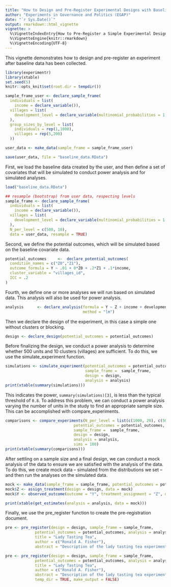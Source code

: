 ```yaml
---
title: "How to Design and Pre-Register Experimental Designs with Baseline Data"
author: "Experiments in Governance and Politics (EGAP)"
date: "`r Sys.Date()`"
output: rmarkdown::html_vignette
vignette: >
  %\VignetteIndexEntry{How to Pre-Register a Simple Experimental Design using the registration package}
  %\VignetteEngine{knitr::rmarkdown}
  %\VignetteEncoding{UTF-8}
---
```


This vignette demonstrates how to design and pre-register an experiment after baseline data has been collected.

```r
library(experimentr)
library(xtable)
set.seed(5)
knitr::opts_knit$set(root.dir = tempdir())
```

```r
sample_frame_user <- declare_sample_frame(
  individuals = list(
    income = declare_variable()),
  villages = list(
    development_level = declare_variable(multinomial_probabilities = 1:5/sum(1:5))
  ),
  group_sizes_by_level = list(
    individuals = rep(1,1000), 
    villages = rep(5,200)
  ))

user_data <- make_data(sample_frame = sample_frame_user)

save(user_data, file = "baseline_data.RData")
```

First, we load the baseline data created by the user, and then define a set of covariates that will be simulated to conduct power analysis and for simulated analyses.

```r
load("baseline_data.RData")

## resample (bootstrap) from user data, respecting levels
sample_frame <- declare_sample_frame(
  individuals = list(
    income = declare_variable()),
  villages = list(
    development_level = declare_variable(multinomial_probabilities = 1:5/sum(1:5))
  ),
  N_per_level = c(500, 10),
  data = user_data, resample = TRUE)
```
  
Second, we define the potential outcomes, which will be simulated based on the baseline covariate data.

```r
potential_outcomes     <-  declare_potential_outcomes(
  condition_names = c("Z0","Z1"),
  outcome_formula = Y ~ .01 + 0*Z0 + .2*Z1 + .1*income,
  cluster_variable = "villages_id",
  ICC = .2
)
```

Fourth, we define one or more analyses we will run based on simulated data. This analysis will also be used for power analysis.


```r
analysis      <- declare_analysis(formula = Y ~ Z + income + development_level, treatment_variable = "Z",
                                  method = "lm")
```

Then we declare the design of the experiment, in this case a simple one without clusters or blocking.

```r
design <- declare_design(potential_outcomes = potential_outcomes)
```

Before finalizing the design, we conduct a power analysis to determine whether 500 units and 10 clusters (villages) are sufficient. To do this, we use the simulate_experiment function.

```r
simulations <- simulate_experiment(potential_outcomes = potential_outcomes, 
                                   sample_frame =  sample_frame, 
                                   design = design, 
                                   analysis = analysis)
print(xtable(summary(simulations)))
```

This indicates the power, `summary(simulations)[3]`, is less than the typical threshold of `0.8`. To address this problem, we can conduct a power analysis varying the number of units in the study to find an appropriate sample size. This can be accomplished with compare_experiments.

```r
comparisons <- compare_experiments(N_per_level = list(c(1000, 20), c(500, 50), c(250, 100)),
                              potential_outcomes = potential_outcomes, 
                              sample_frame =  sample_frame, 
                              design = design, 
                              analysis = analysis, 
                              sims = 100)
print(xtable(summary(comparisons)))
```

After settling on a sample size and a final design, we can conduct a mock analysis of the data to ensure we are satisfied with the analysis of the data. To do this, we create mock data -- simulated from the distributions we set -- and then run the analyses on the simulated data.

```r
mock <- make_data(sample_frame = sample_frame, potential_outcomes = potential_outcomes)
mock$Z <- assign_treatment(design = design, data = mock)
mock$Y <- observed_outcome(outcome = "Y", treatment_assignment = "Z", data = mock)
```

```r
print(xtable(get_estimates(analysis = analysis, data = mock)))
```

Finally, we use the pre_register function to create the pre-registration document.


```r
pre <- pre_register(design = design, sample_frame = sample_frame, 
             potential_outcomes = potential_outcomes, analysis = analysis, 
             title = "Lady Tasting Tea", 
             author = c("Ronald A. Fisher"), 
             abstract = "Description of the lady tasting tea experiment")
```

```r
pre <- pre_register(design = design, sample_frame = sample_frame, 
             potential_outcomes = potential_outcomes, analysis = analysis, 
             title = "Lady Tasting Tea", 
             author = c("Ronald A. Fisher"), 
             abstract = "Description of the lady tasting tea experiment",
             temp_dir = TRUE, make_output = FALSE)
```

